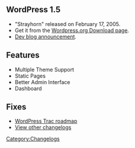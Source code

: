 == WordPress 1.5 == 

* "Strayhorn" released on February 17, 2005. 
* Get it from the [http://wordpress.org/download/ Wordpress.org Download page].
* [http://wordpress.org/development/2005/02/strayhorn/ Dev blog announcement].

== Features ==

* Multiple Theme Support
* Static Pages
* Better Admin Interface
* Dashboard

== Fixes ==
* [http://trac.wordpress.org/roadmap WordPress Trac roadmap]
* [[Changelog|View other changelogs]]

[[Category:Changelogs]]